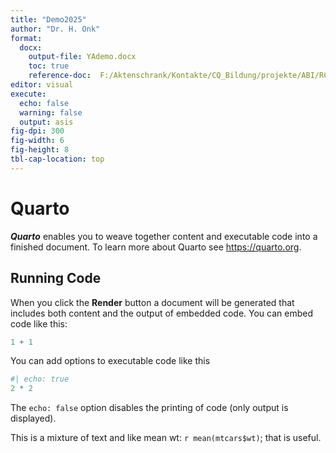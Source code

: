 ```yaml
---
title: "Demo2025"
author: "Dr. H. Onk"
format: 
  docx:
    output-file: YAdemo.docx
    toc: true
    reference-doc:  F:/Aktenschrank/Kontakte/CQ_Bildung/projekte/ABI/RClass2025_1/RScripts/Template2025_1.docx
editor: visual
execute: 
  echo: false
  warning: false
  output: asis
fig-dpi: 300
fig-width: 6
fig-height: 8
tbl-cap-location: top
---
```


# Quarto 

***Quarto*** enables you to weave together content and executable code into a finished document. To learn more about Quarto see <https://quarto.org>.

## Running Code

When you click the **Render** button a document will be generated that includes both content and the output of embedded code. You can embed code like this:

```r
1 + 1
```

You can add options to executable code like this

```r
#| echo: true
2 * 2
```

The `echo: false` option disables the printing of code (only output is displayed).

This is a mixture of text and like mean wt: `r mean(mtcars$wt)`; that is useful.
